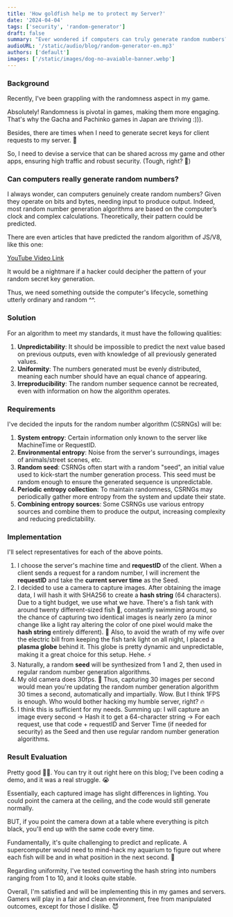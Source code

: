 ```yaml
---
title: 'How goldfish help me to protect my Server?'
date: '2024-04-04'
tags: ['security', 'random-generator']
draft: false
summary: "Ever wondered if computers can truly generate random numbers? How could seemingly clueless goldfish help in concocting random codes to thwart hackers? This is akin to what CloudFlare is doing to safeguard a huge chunk of the world's internet traffic."
audioURL: '/static/audio/blog/random-generator-en.mp3'
authors: ['default']
images: ['/static/images/dog-no-avaiable-banner.webp']
---
```



### **Background**

Recently, I've been grappling with the randomness aspect in my game.

Absolutely! Randomness is pivotal in games, making them more engaging. That's why the Gacha and Pachinko games in Japan are thriving :))).

Besides, there are times when I need to generate secret keys for client requests to my server. 🔐

So, I need to devise a service that can be shared across my game and other apps, ensuring high traffic and robust security. (Tough, right? 🥲)

### **Can computers really generate random numbers?**

I always wonder, can computers genuinely create random numbers? Given they operate on bits and bytes, needing input to produce output. Indeed, most random number generation algorithms are based on the computer’s clock and complex calculations. Theoretically, their pattern could be predicted.

There are even articles that have predicted the random algorithm of JS/V8, like this one:

[YouTube Video Link](https://www.youtube.com/watch?v=-h_rj2-HP2E)

It would be a nightmare if a hacker could decipher the pattern of your random secret key generation.

Thus, we need something outside the computer's lifecycle, something utterly ordinary and random ^^.

### **Solution**

For an algorithm to meet my standards, it must have the following qualities:

1. **Unpredictability**: It should be impossible to predict the next value based on previous outputs, even with knowledge of all previously generated values.
2. **Uniformity**: The numbers generated must be evenly distributed, meaning each number should have an equal chance of appearing.
3. **Irreproducibility**: The random number sequence cannot be recreated, even with information on how the algorithm operates.

### **Requirements**

I've decided the inputs for the random number algorithm (CSRNGs) will be:

1. **System entropy**: Certain information only known to the server like MachineTime or RequestID.
2. **Environmental entropy**: Noise from the server's surroundings, images of animals/street scenes, etc.
3. **Random seed**: CSRNGs often start with a random "seed", an initial value used to kick-start the number generation process. This seed must be random enough to ensure the generated sequence is unpredictable.
4. **Periodic entropy collection**: To maintain randomness, CSRNGs may periodically gather more entropy from the system and update their state.
5. **Combining entropy sources**: Some CSRNGs use various entropy sources and combine them to produce the output, increasing complexity and reducing predictability.

### **Implementation**

I'll select representatives for each of the above points.

1. I choose the server's machine time and **requestID** of the client. When a client sends a request for a random number, I will increment the **requestID** and take the **current server time** as the Seed.
2. I decided to use a camera to capture images. After obtaining the image data, I will hash it with SHA256 to create a **hash string** (64 characters).
Due to a tight budget, we use what we have. There's a fish tank with around twenty different-sized fish 🐳, constantly swimming around, so the chance of capturing two identical images is nearly zero (a minor change like a light ray altering the color of one pixel would make the **hash string** entirely different). 🌝
Also, to avoid the wrath of my wife over the electric bill from keeping the fish tank light on all night, I placed a **plasma globe** behind it. This globe is pretty dynamic and unpredictable, making it a great choice for this setup. Hehe. ⚡
3. Naturally, a random **seed** will be synthesized from 1 and 2, then used in regular random number generation algorithms.
4. My old camera does 30fps. 📸 Thus, capturing 30 images per second would mean you're updating the random number generation algorithm 30 times a second, automatically and impartially. Wow. But I think 1FPS is enough. Who would bother hacking my humble server, right? 🔥
5. I think this is sufficient for my needs. Summing up: I will capture an image every second → Hash it to get a 64-character string → For each request, use that code + requestID and Server Time (if needed for security) as the Seed and then use regular random number generation algorithms.

### **Result Evaluation**

Pretty good 👍🏻. You can try it out right here on this blog; I've been coding a demo, and it was a real struggle. 😭

<RandomGenerator />

Essentially, each captured image has slight differences in lighting. You could point the camera at the ceiling, and the code would still generate normally.

BUT, if you point the camera down at a table where everything is pitch black, you'll end up with the same code every time.

Fundamentally, it's quite challenging to predict and replicate. A supercomputer would need to mind-hack my aquarium to figure out where each fish will be and in what position in the next second. 🦈

Regarding uniformity, I've tested converting the hash string into numbers ranging from 1 to 10, and it looks quite stable.

Overall, I'm satisfied and will be implementing this in my games and servers. Gamers will play in a fair and clean environment, free from manipulated outcomes, except for those I dislike. 😈